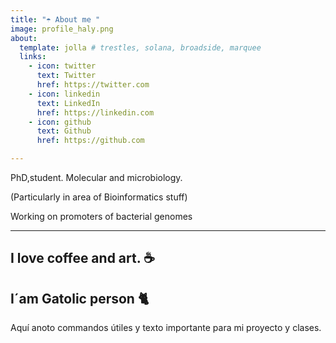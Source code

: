 ```yaml
---
title: "☂️ About me "
image: profile_haly.png
about:
  template: jolla # trestles, solana, broadside, marquee
  links:
    - icon: twitter
      text: Twitter
      href: https://twitter.com
    - icon: linkedin
      text: LinkedIn
      href: https://linkedin.com
    - icon: github
      text: Github
      href: https://github.com

---
```


PhD,student. Molecular and microbiology.

(Particularly in area of Bioinformatics stuff)

Working on promoters of bacterial genomes


  
***************************
## I love coffee and art. ☕️
## I´am Gatolic person  🐈

Aquí anoto commandos útiles y texto importante para mi proyecto y clases. 

